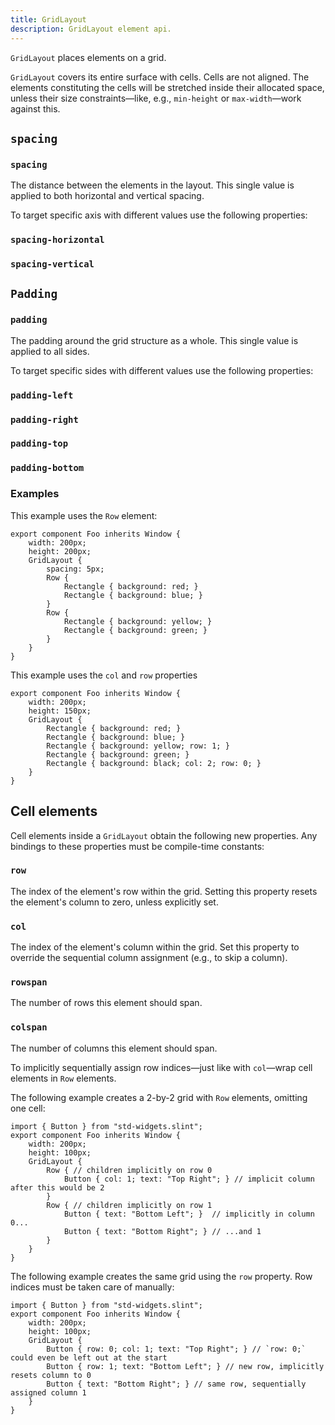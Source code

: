 ```yaml
---
title: GridLayout
description: GridLayout element api.
---
```


`GridLayout` places elements on a grid.

`GridLayout` covers its entire surface with cells. Cells are not aligned. The elements constituting the cells will be stretched inside their allocated space, unless their size constraints&mdash;like, e.g., `min-height` or `max-width`&mdash;work against this.

## `spacing`

### `spacing`
<SlintProperty propName="spacing" typeName="length">
The distance between the elements in the layout. This single value is applied to both horizontal and vertical spacing.
</SlintProperty>

To target specific axis with different values use the following properties:
### `spacing-horizontal`
<SlintProperty propName="spacing-horizontal" typeName="length"/>

### `spacing-vertical`
<SlintProperty propName="spacing-vertical" typeName="length"/>

## `Padding`

### `padding`
<SlintProperty propName="padding" typeName="length">
The padding around the grid structure as a whole. This single value is applied to all sides.
</SlintProperty>

To target specific sides with different values use the following properties:
### `padding-left`
<SlintProperty propName="padding-left" typeName="length"/>

### `padding-right`
<SlintProperty propName="padding-right" typeName="length"/>

### `padding-top`
<SlintProperty propName="padding-top" typeName="length"/>

### `padding-bottom`
<SlintProperty propName="padding-bottom" typeName="length"/>


### Examples

This example uses the `Row` element:

```slint
export component Foo inherits Window {
    width: 200px;
    height: 200px;
    GridLayout {
        spacing: 5px;
        Row {
            Rectangle { background: red; }
            Rectangle { background: blue; }
        }
        Row {
            Rectangle { background: yellow; }
            Rectangle { background: green; }
        }
    }
}
```

This example uses the `col` and `row` properties

```slint
export component Foo inherits Window {
    width: 200px;
    height: 150px;
    GridLayout {
        Rectangle { background: red; }
        Rectangle { background: blue; }
        Rectangle { background: yellow; row: 1; }
        Rectangle { background: green; }
        Rectangle { background: black; col: 2; row: 0; }
    }
}
```

## Cell elements
Cell elements inside a `GridLayout` obtain the following new properties. Any bindings to these properties must be compile-time constants:

### `row`
<SlintProperty propName="row" typeName="int">
The index of the element's row within the grid. Setting this property resets the element's column to zero, unless explicitly set.
</SlintProperty>

### `col`
<SlintProperty propName="col" typeName="int">
The index of the element's column within the grid. Set this property to override the sequential column assignment (e.g., to skip a column).
</SlintProperty>

### `rowspan`
<SlintProperty propName="rowspan" typeName="int" defaultValue="1">
The number of rows this element should span.
</SlintProperty>

### `colspan`
<SlintProperty propName="colspan" typeName="int" defaultValue="1">
The number of columns this element should span.
</SlintProperty>

To implicitly sequentially assign row indices&mdash;just like with `col`&mdash;wrap cell elements in `Row` elements.

The following example creates a 2-by-2 grid with `Row` elements, omitting one cell:

```slint
import { Button } from "std-widgets.slint";
export component Foo inherits Window {
    width: 200px;
    height: 100px;
    GridLayout {
        Row { // children implicitly on row 0
            Button { col: 1; text: "Top Right"; } // implicit column after this would be 2
        }
        Row { // children implicitly on row 1
            Button { text: "Bottom Left"; }  // implicitly in column 0...
            Button { text: "Bottom Right"; } // ...and 1
        }
    }
}
```

The following example creates the same grid using the `row` property. Row indices must be taken care of manually:

```slint
import { Button } from "std-widgets.slint";
export component Foo inherits Window {
    width: 200px;
    height: 100px;
    GridLayout {
        Button { row: 0; col: 1; text: "Top Right"; } // `row: 0;` could even be left out at the start
        Button { row: 1; text: "Bottom Left"; } // new row, implicitly resets column to 0
        Button { text: "Bottom Right"; } // same row, sequentially assigned column 1
    }
}
```

